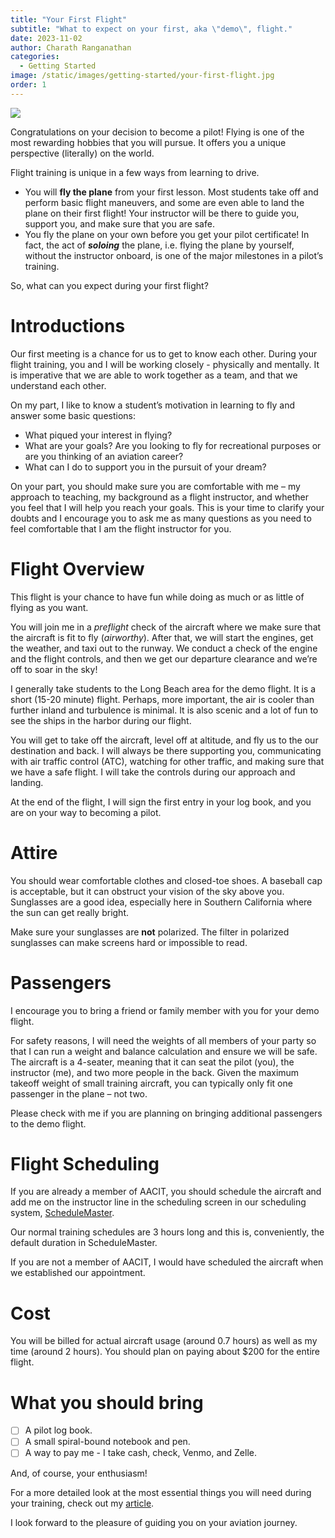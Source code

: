 ```yaml
---
title: "Your First Flight"
subtitle: "What to expect on your first, aka \"demo\", flight."
date: 2023-11-02
author: Charath Ranganathan 
categories:
  - Getting Started
image: /static/images/getting-started/your-first-flight.jpg
order: 1
---
```

![](/static/images/getting-started/your-first-flight.jpg)

Congratulations on your decision to become a pilot! Flying is one of the most rewarding hobbies that you will pursue. It offers you a unique perspective (literally) on the world.

Flight training is unique in a few ways from learning to drive.

- You will **fly the plane** from your first lesson. Most students take off and perform basic flight maneuvers, and some are even able to land the plane on their first flight! Your instructor will be there to guide you, support you, and make sure that you are safe.
- You fly the plane on your own before you get your pilot certificate! In fact, the act of ***soloing*** the plane, i.e. flying the plane by yourself, without the instructor onboard, is one of the major milestones in a pilot's training.

So, what can you expect during your first flight?

# Introductions

Our first meeting is a chance for us to get to know each other. During your flight training, you and I will be working closely - physically and mentally. It is imperative that we are able to work together as a team, and that we understand each other.

On my part, I like to know a student's motivation in learning to fly and answer some basic questions:

- What piqued your interest in flying?
- What are your goals? Are you looking to fly for recreational purposes or are you thinking of an aviation career?
- What can I do to support you in the pursuit of your dream?

On your part, you should make sure you are comfortable with me -- my approach to teaching, my background as a flight instructor, and whether you feel that I will help you reach your goals. This is your time to clarify your doubts and I encourage you to ask me as many questions as you need to feel comfortable that I am the flight instructor for you.

# Flight Overview

This flight is your chance to have fun while doing as much or as little of flying as you want.

You will join me in a *preflight* check of the aircraft where we make sure that the aircraft is fit to fly (*airworthy*). After that, we will start the engines, get the weather, and taxi out to the runway. We conduct a check of the engine and the flight controls, and then we get our departure clearance and we're off to soar in the sky!

I generally take students to the Long Beach area for the demo flight. It is a short (15-20 minute) flight. Perhaps, more important, the air is cooler than further inland and turbulence is minimal. It is also scenic and a lot of fun to see the ships in the harbor during our flight.

You will get to take off the aircraft, level off at altitude, and fly us to the our destination and back. I will always be there supporting you, communicating with air traffic control (ATC), watching for other traffic, and making sure that we have a safe flight. I will take the controls during our approach and landing.

At the end of the flight, I will sign the first entry in your log book, and you are on your way to becoming a pilot.

# Attire

You should wear comfortable clothes and closed-toe shoes. A baseball cap is acceptable, but it can obstruct your vision of the sky above you. Sunglasses are a good idea, especially here in Southern California where the sun can get really bright.

::: {.callout-important}
Make sure your sunglasses are **not** polarized. The filter in polarized sunglasses can make screens hard or impossible to read.
:::

# Passengers

I encourage you to bring a friend or family member with you for your demo flight.

For safety reasons, I will need the weights of all members of your party so that I can run a weight and balance calculation and ensure we will be safe. The aircraft is a 4-seater, meaning that it can seat the pilot (you), the instructor (me), and two more people in the back. Given the maximum takeoff weight of small training aircraft, you can typically only fit one passenger in the plane -- not two.

Please check with me if you are planning on bringing additional passengers to the demo flight.

# Flight Scheduling

If you are already a member of AACIT, you should schedule the aircraft and add me on the instructor line in the scheduling screen in our scheduling system, [ScheduleMaster](https://schedulemaster.com/).

Our normal training schedules are 3 hours long and this is, conveniently, the default duration in ScheduleMaster.

If you are not a member of AACIT, I would have scheduled the aircraft when we established our appointment.

# Cost

You will be billed for actual aircraft usage (around 0.7 hours) as well as my time (around 2 hours). You should plan on paying about $200 for the entire flight.

# What you should bring

- [ ] A pilot log book.
- [ ] A small spiral-bound notebook and pen.
- [ ] A way to pay me - I take cash, check, Venmo, and Zelle.

And, of course, your enthusiasm!

For a more detailed look at the most essential things you will need during your training, check out my [article](/getting-started/things-you-need.html).

I look forward to the pleasure of guiding you on your aviation journey.